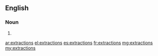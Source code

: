 ==English==

===Noun===
{{head|en|noun plural form}}

# {{plural of|extraction|lang=en}}

[[ar:extractions]]
[[el:extractions]]
[[es:extractions]]
[[fr:extractions]]
[[mg:extractions]]
[[my:extractions]]